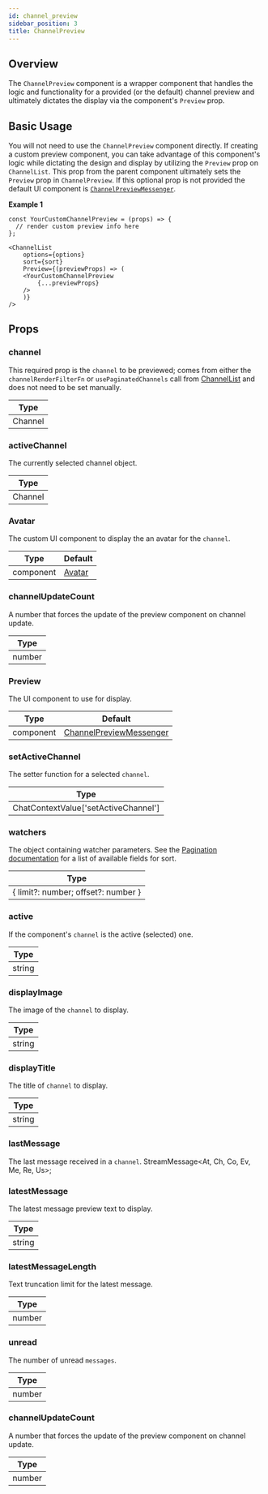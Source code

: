 ```yaml
---
id: channel_preview
sidebar_position: 3
title: ChannelPreview
---
```


## Overview

The `ChannelPreview` component is a wrapper component that handles the logic and functionality for a provided (or the default) channel preview and ultimately dictates the display via the component's `Preview` prop.

## Basic Usage

You will not need to use the `ChannelPreview` component directly. If creating a custom preview component, you can take advantage of this component's logic while dictating the design and display by utilizing the `Preview` prop on `ChannelList`.
This prop from the parent component ultimately sets the `Preview` prop in `ChannelPreview`. If this optional prop is not provided the default UI component is 
[`ChannelPreviewMessenger`](https://github.com/GetStream/stream-chat-react/blob/master/src/components/ChannelPreview/ChannelPreviewMessenger.tsx).

**Example 1**

```tsx
const YourCustomChannelPreview = (props) => {
  // render custom preview info here
};

<ChannelList
    options={options}
    sort={sort}
    Preview={(previewProps) => (
    <YourCustomChannelPreview
        {...previewProps}
    />
    )}
/>
```

## Props

### channel

This required prop is the `channel` to be previewed; comes from either the `channelRenderFilterFn` or `usePaginatedChannels` call from
[ChannelList](https://github.com/GetStream/stream-chat-react/blob/master/src/components/ChannelList/ChannelList.tsx) and does not need to be set manually.

| Type     |
| -------- |
| Channel  |

### activeChannel

The currently selected channel object.

| Type     |
| -------- |
| Channel  |

### Avatar

The custom UI component to display the an avatar for the `channel`.

| Type      | Default                                                                                               |
| --------- | ----------------------------------------------------------------------------------------------------- |
| component | [Avatar](https://github.com/GetStream/stream-chat-react/blob/master/src/components/Avatar/Avatar.tsx) |

### channelUpdateCount

A number that forces the update of the preview component on channel update.

| Type    |
| ------- |
| number  |

### Preview

The UI component to use for display.

| Type      | Default                                                                                                                                         |
| --------- | ----------------------------------------------------------------------------------------------------------------------------------------------- |
| component | [ChannelPreviewMessenger](https://github.com/GetStream/stream-chat-react/blob/master/src/components/ChannelPreview/ChannelPreviewMessenger.tsx) |

### setActiveChannel

The setter function for a selected `channel`.

| Type                                 |
| ------------------------------------ |
| ChatContextValue['setActiveChannel'] |

### watchers
The object containing watcher parameters. See the [Pagination documentation](https://getstream.io/chat/docs/react/channel_pagination/?language=js) for a list of available fields for sort.

| Type                                |
| ----------------------------------- |
| { limit?: number; offset?: number } |

### active

If the component's `channel` is the active (selected) one.

| Type    |
| ------- |
| string  |

### displayImage

The image of the `channel` to display.

| Type    |
| ------- |
| string  |

### displayTitle

The title of `channel` to display.

| Type    |
| ------- |
| string  |

### lastMessage

The last message received in a `channel`.
StreamMessage<At, Ch, Co, Ev, Me, Re, Us>;

### latestMessage

The latest message preview text to display.

| Type    |
| ------- |
| string  |

### latestMessageLength

Text truncation limit for the latest message.

| Type    |
| ------- |
| number  |

### unread

The number of unread `messages`.

| Type    |
| ------- |
| number  |

### channelUpdateCount

A number that forces the update of the preview component on channel update.

| Type    |
| ------- |
| number  |
